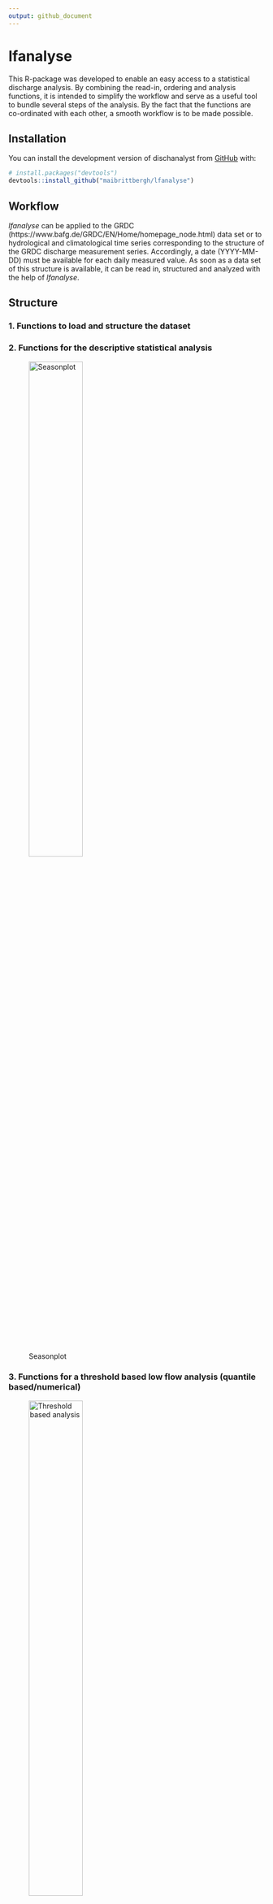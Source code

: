 ```yaml
---
output: github_document
---
```


# lfanalyse

This R-package was developed to enable an easy access to a statistical discharge analysis.
By combining the read-in, ordering and analysis functions, it is intended to simplify the workflow and serve as a useful tool to bundle several steps of the analysis. By the fact that the functions are co-ordinated with each other, a smooth workflow is to be made possible.

## Installation

You can install the development version of dischanalyst from [GitHub](https://github.com/) with:

``` r
# install.packages("devtools")
devtools::install_github("maibrittbergh/lfanalyse")
```


## Workflow

*lfanalyse* can be applied to the GRDC (https://www.bafg.de/GRDC/EN/Home/homepage_node.html) data set or to hydrological and climatological time series corresponding to the structure of the GRDC discharge measurement series. Accordingly, a date (YYYY-MM-DD) must be available for each daily measured value. As soon as a data set of this structure is available, it can be read in, structured and analyzed with the help of *lfanalyse*. 

## Structure

### 1. Functions to load and structure the dataset 




### 2. Functions for the descriptive statistical analysis 




![Seasonplot](Seasonplot){width=50%}





### 3. Functions for a threshold based low flow analysis (quantile based/numerical)





![Threshold based analysis](threshold_based_quantile){width=50%}





### 4. Functions to determine discharge trends 



![Trendplot](trendplot){width=50%}






## Results 

Possible Outcomes are visualized on the *Low Flow Analysis* [WebApp](https://github.com/maibrittbergh/lfwebapp). This Shiny Web App is linked to this R-package and visualizes the results of the low flow analysis. The goal of the Web App was to create a tool that enables every interested person to analyse discharge data without having access to [R](https://www.r-project.org/). Thanks to the extensive [grdc](https://www.bafg.de/GRDC/EN/Home/homepage_node.html) data set a worldwide statistical analysis is possible.
Every result can be downloaded directly from the Website.
In order to obtain meaningful results, a holistic approach to the analysis is necessary. To explain or understand possible trends it is important to look at the descriptive graphs of that station (or additionally stations of the same catchement area). This holistic approach might explain trends or allow conclusions that constructions/anthropogenic interventions might have influenced the local/regional discharge trends on a short or long time scale. Therefore it is important to keep in mind that the generated results are influenced by many parameters of the environment and they cannot necessarily be explained by a changing climate. To further establish the link between the resulting trends and the changing climate it would be required to include a statistical analysis of precipitation and temperature time series.



## Statistical Manual

This manual was created to create transparent results and to explain the concepts that this analysis is build on. This manual can be seen as a guide to statistical time series analysis and discusses the different approaches of this project.

